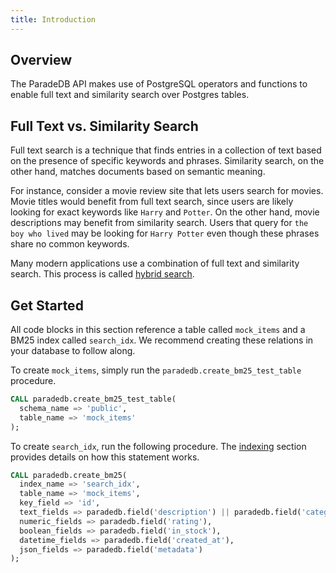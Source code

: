```yaml
---
title: Introduction
---
```


## Overview

The ParadeDB API makes use of PostgreSQL operators and functions to enable full text and similarity search over Postgres tables.

## Full Text vs. Similarity Search

Full text search is a technique that finds entries in a collection of text based on the presence of specific keywords and phrases.
Similarity search, on the other hand, matches documents based on semantic meaning.

For instance, consider a movie review site that lets users search for movies. Movie titles would benefit from full text search, since users are
likely looking for exact keywords like `Harry` and `Potter`. On the other hand, movie descriptions may benefit from similarity search.
Users that query for `the boy who lived` may be looking for `Harry Potter` even though these phrases share no common keywords.

Many modern applications use a combination of full text and similarity search. This process is called [hybrid search](/api-reference/similarity/hybrid).

## Get Started

All code blocks in this section reference a table called `mock_items` and a BM25 index called `search_idx`.
We recommend creating these relations in your database to follow along.

To create `mock_items`, simply run the `paradedb.create_bm25_test_table` procedure.

```sql
CALL paradedb.create_bm25_test_table(
  schema_name => 'public',
  table_name => 'mock_items'
);
```

To create `search_idx`, run the following procedure. The [indexing](/api-reference/indexing) section provides details on how this
statement works.

```sql
CALL paradedb.create_bm25(
  index_name => 'search_idx',
  table_name => 'mock_items',
  key_field => 'id',
  text_fields => paradedb.field('description') || paradedb.field('category'),
  numeric_fields => paradedb.field('rating'),
  boolean_fields => paradedb.field('in_stock'),
  datetime_fields => paradedb.field('created_at'),
  json_fields => paradedb.field('metadata')
);
```

